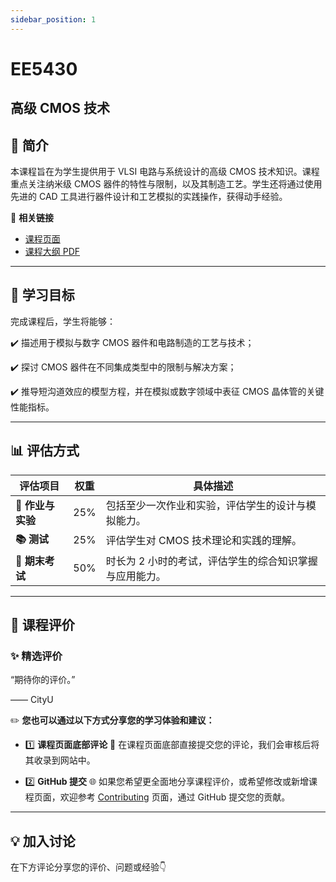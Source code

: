 ```yaml
---
sidebar_position: 1
---
```


# EE5430
## 高级 CMOS 技术

## **📘 简介**
本课程旨在为学生提供用于 VLSI 电路与系统设计的高级 CMOS 技术知识。课程重点关注纳米级 CMOS 器件的特性与限制，以及其制造工艺。学生还将通过使用先进的 CAD 工具进行器件设计和工艺模拟的实践操作，获得动手经验。

🔗 **相关链接**
- [课程页面](https://www.cityu.edu.hk/catalogue/pg/202425/course/EE5430.htm)
- [课程大纲 PDF](https://www.cityu.edu.hk/catalogue/pg/202425/course/EE5430.pdf)

---

## **🎯 学习目标**

完成课程后，学生将能够：

✔️ 描述用于模拟与数字 CMOS 器件和电路制造的工艺与技术；

✔️ 探讨 CMOS 器件在不同集成类型中的限制与解决方案；

✔️ 推导短沟道效应的模型方程，并在模拟或数字领域中表征 CMOS 晶体管的关键性能指标。

---

## **📊 评估方式**

| **评估项目**          | **权重** | **具体描述**                                                                                       |
|----------------------|---------|---------------------------------------------------------------------------------------------------|
| **📝 作业与实验**      | 25%     | 包括至少一次作业和实验，评估学生的设计与模拟能力。                                                  |
| **📚 测试**            | 25%     | 评估学生对 CMOS 技术理论和实践的理解。                                                            |
| **📖 期末考试**       | 50%     | 时长为 2 小时的考试，评估学生的综合知识掌握与应用能力。                                             |

---

## **💬 课程评价**

### ✨ **精选评价**
<div className={commentStyles.commentBox}>
    <p className={commentStyles.commentText}>
        “期待你的评价。”
    </p>
    <p className={commentStyles.commentAuthor}>—— CityU</p>
</div>

✏️ **您也可以通过以下方式分享您的学习体验和建议：**

- 1️⃣ **课程页面底部评论**
💬 在课程页面底部直接提交您的评论，我们会审核后将其收录到网站中。

- 2️⃣ **GitHub 提交**
🌐 如果您希望更全面地分享课程评价，或希望修改或新增课程页面，欢迎参考 [Contributing](/contributing) 页面，通过 GitHub 提交您的贡献。

---

## **💡 加入讨论**

在下方评论分享您的评价、问题或经验👇
<Utterances />
